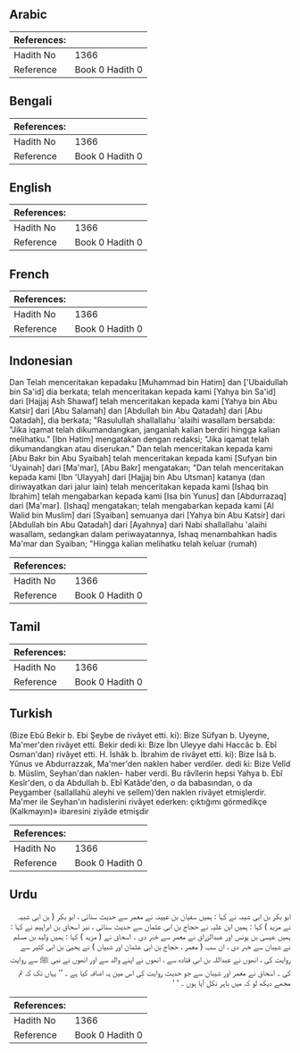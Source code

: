 ## Arabic


<div dir="rtl" lang="ar" style={{fontSize:'larger',backgroundColor:'#f8f9fa',padding:20}}>

</div>
<div style={{backgroundColor:'#f8f9fa',padding:20, marginBottom: 10}}><table> <thead> <tr> <th>References:</th> <th></th> </tr> </thead> <tbody><tr><td>Hadith No</td><td>1366</td></tr><tr><td>Reference</td><td>Book 0 Hadith 0</td></tr></tbody></table></div>

## Bengali


<div dir="ltr" lang="bn" style={{fontSize:'larger',backgroundColor:'#f8f9fa',padding:20}}>

</div>
<div style={{backgroundColor:'#f8f9fa',padding:20, marginBottom: 10}}><table> <thead> <tr> <th>References:</th> <th></th> </tr> </thead> <tbody><tr><td>Hadith No</td><td>1366</td></tr><tr><td>Reference</td><td>Book 0 Hadith 0</td></tr></tbody></table></div>

## English


<div dir="ltr" lang="en" style={{fontSize:'larger',backgroundColor:'#f8f9fa',padding:20}}>

</div>
<div style={{backgroundColor:'#f8f9fa',padding:20, marginBottom: 10}}><table> <thead> <tr> <th>References:</th> <th></th> </tr> </thead> <tbody><tr><td>Hadith No</td><td>1366</td></tr><tr><td>Reference</td><td>Book 0 Hadith 0</td></tr></tbody></table></div>

## French


<div dir="ltr" lang="fr" style={{fontSize:'larger',backgroundColor:'#f8f9fa',padding:20}}>

</div>
<div style={{backgroundColor:'#f8f9fa',padding:20, marginBottom: 10}}><table> <thead> <tr> <th>References:</th> <th></th> </tr> </thead> <tbody><tr><td>Hadith No</td><td>1366</td></tr><tr><td>Reference</td><td>Book 0 Hadith 0</td></tr></tbody></table></div>

## Indonesian


<div dir="ltr" lang="id" style={{fontSize:'larger',backgroundColor:'#f8f9fa',padding:20}}>
Dan Telah menceritakan kepadaku [Muhammad bin Hatim] dan ['Ubaidullah bin Sa'id] dia berkata; telah menceritakan kepada kami [Yahya bin Sa'id] dari [Hajjaj Ash Shawaf] telah menceritakan kepada kami [Yahya bin Abu Katsir] dari [Abu Salamah] dan [Abdullah bin Abu Qatadah] dari [Abu Qatadah], dia berkata; "Rasulullah shallallahu 'alaihi wasallam bersabda: "Jika iqamat telah dikumandangkan, janganlah kalian berdiri hingga kalian melihatku." [Ibn Hatim] mengatakan dengan redaksi; "Jika iqamat telah dikumandangkan atau diserukan." Dan telah menceritakan kepada kami [Abu Bakr bin Abu Syaibah] telah menceritakan kepada kami [Sufyan bin 'Uyainah] dari [Ma'mar], [Abu Bakr] mengatakan; "Dan telah menceritakan kepada kami [Ibn 'Ulayyah] dari [Hajjaj bin Abu Utsman] katanya (dan diriwayatkan dari jalur lain) telah menceritakan kepada kami [Ishaq bin Ibrahim] telah mengabarkan kepada kami [Isa bin Yunus] dan [Abdurrazaq] dari [Ma'mar]. [Ishaq] mengatakan; telah mengabarkan kepada kami [Al Walid bin Muslim] dari [Syaiban] semuanya dari [Yahya bin Abu Katsir] dari [Abdullah bin Abu Qatadah] dari [Ayahnya] dari Nabi shallallahu 'alaihi wasallam, sedangkan dalam periwayatannya, Ishaq menambahkan hadis Ma'mar dan Syaiban; "Hingga kalian melihatku telah keluar (rumah)
</div>
<div style={{backgroundColor:'#f8f9fa',padding:20, marginBottom: 10}}><table> <thead> <tr> <th>References:</th> <th></th> </tr> </thead> <tbody><tr><td>Hadith No</td><td>1366</td></tr><tr><td>Reference</td><td>Book 0 Hadith 0</td></tr></tbody></table></div>

## Tamil


<div dir="ltr" lang="ta" style={{fontSize:'larger',backgroundColor:'#f8f9fa',padding:20}}>

</div>
<div style={{backgroundColor:'#f8f9fa',padding:20, marginBottom: 10}}><table> <thead> <tr> <th>References:</th> <th></th> </tr> </thead> <tbody><tr><td>Hadith No</td><td>1366</td></tr><tr><td>Reference</td><td>Book 0 Hadith 0</td></tr></tbody></table></div>

## Turkish


<div dir="ltr" lang="tr" style={{fontSize:'larger',backgroundColor:'#f8f9fa',padding:20}}>
(Bize Ebû Bekir b. Ebi Şeybe de rivâyet etti. ki): Bize Süfyan b. Uyeyne, Ma'mer'den rivâyet etti. Bekir dedi ki: Bize İbn Uleyye dahi Haccâc b. Ebî Osman'dan) rivâyet etti. H. İshâk b. İbrahim de rivâyet etti. ki): Bize İsâ b. Yûnus ve Abdurrazzak, Ma'mer'den naklen haber verdiler. dedi ki: Bize Velîd b. Müslim, Seyhan'dan naklen- haber verdi. Bu râvîlerin hepsi Yahya b. Ebî Kesîr'den, o da Abdullah b. Ebî Katâde'den, o da babasından, o da Peygamber (sallallahü aleyhi ve sellem)’den naklen rivâyet etmişlerdir. Ma'mer ile Seyhan'ın hadislerini rivâyet ederken: çıktığımı görmedikçe (Kalkmayın)» ibaresini ziyâde etmişdir
</div>
<div style={{backgroundColor:'#f8f9fa',padding:20, marginBottom: 10}}><table> <thead> <tr> <th>References:</th> <th></th> </tr> </thead> <tbody><tr><td>Hadith No</td><td>1366</td></tr><tr><td>Reference</td><td>Book 0 Hadith 0</td></tr></tbody></table></div>

## Urdu


<div dir="rtl" lang="ur" style={{fontSize:'larger',backgroundColor:'#f8f9fa',padding:20}}>
ابو بکر بن ابی شیبہ نے کہا : ہمیں سفیان بن عیینہ نے معمر سے حدیث سنائی ، ابو بکر ( بن ابی شبیہ نے مزید ) کہا : ہمیں ابن علیہ نے حجاج بن ابی عثمان سے حدیث سنائی ، نیز اسحاق بن ابراہیم نے کہا : ہمیں عیسیٰ بن یونس اور عبدالزراق نے معمر سے خبر دی ۔ اسحاق نے ( مزید ) کہا : ہمیں ولید بن مسلم نے شیبان سے خبر دی ، ان سب ( معمر ، حجاج بن ابی عثمان اور شبیان ) نے یحییٰ بن ابی کثیر سے روایت کی ، انھوں نے عبداللہ بن ابی قتادہ سے ، انھوں نے اپنے والد سے اور انھوں نے نبی ﷺ سے روایت کی ۔ اسحاق نے معمر اور شیبان سے جو حدیث روایت کی اس مین یہ اضافہ کیا ہے ۔ ’’ یہاں تک کہ تم مجھے دیکھ لو کہ میں باہر نکل آیا ہوں ۔ ‘ ‘
</div>
<div style={{backgroundColor:'#f8f9fa',padding:20, marginBottom: 10}}><table> <thead> <tr> <th>References:</th> <th></th> </tr> </thead> <tbody><tr><td>Hadith No</td><td>1366</td></tr><tr><td>Reference</td><td>Book 0 Hadith 0</td></tr></tbody></table></div>